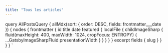 ```yaml
---
title: "Tous les articles"
---
```



<PostsList posts={props.data.allMdx.nodes} />

  query AllPostsQuery {
    allMdx(sort: { order: DESC, fields: frontmatter___date }) {
      nodes {
        frontmatter {
          id
          title
          date
          featured {
            localFile {
              childImageSharp {
                fluid(maxHeight: 400, maxWidth: 1024, cropFocus: ENTROPY) {
                  ...GatsbyImageSharpFluid
                  presentationWidth
                }
              }
            }
          }
        }
        excerpt
        fields {
          slug
        }
      }
    }
  }
`
